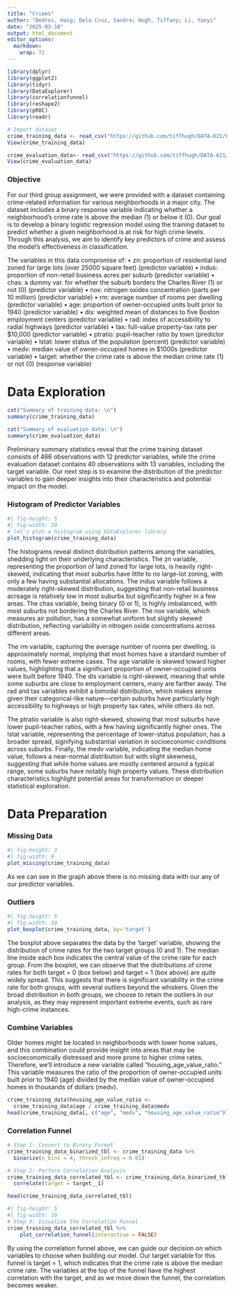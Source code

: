 ---
title: "Crimes"
author: "Bedros, Haig; Dela Cruz, Sandra; Hugh, Tiffany; Li, Yanyi"
date: "2025-03-18"
output: html_document
editor_options: 
  markdown: 
    wrap: 72
---

```{r, include=FALSE}
library(dplyr)
library(ggplot2)
library(tidyr)
library(DataExplorer)
library(correlationfunnel)
library(reshape2)
library(pROC)
library(readr)
```

```{r, include=FALSE}
# Import dataset
crime_training_data <- read_csv("https://github.com/tiffhugh/DATA-621/blob/main/Assignment%20%233/crime-training-data_modified.csv")
View(crime_training_data)

crime_evaluation_data<- read_csv("https://github.com/tiffhugh/DATA-621/blob/main/Assignment%20%233/crime-evaluation-data_modified.csv")
View(crime_evaluation_data)
```

### Objective 
For our third group assignment, we were provided with a dataset containing crime-related information for various neighborhoods in a major city. The dataset includes a binary response variable indicating whether a neighborhood’s crime rate is above the median (1) or below it (0). Our goal is to develop a binary logistic regression model using the training dataset to predict whether a given neighborhood is at risk for high crime levels. Through this analysis, we aim to identify key predictors of crime and assess the model's effectiveness in classification.

The variables in this data compromise of: 
• zn: proportion of residential land zoned for large lots (over 25000 square feet) (predictor variable)
• indus: proportion of non-retail business acres per suburb (predictor variable)
• chas: a dummy var. for whether the suburb borders the Charles River (1) or not (0) (predictor variable)
• nox: nitrogen oxides concentration (parts per 10 million) (predictor variable)
• rm: average number of rooms per dwelling (predictor variable)
• age: proportion of owner-occupied units built prior to 1940 (predictor variable)
• dis: weighted mean of distances to five Boston employment centers (predictor variable)
• rad: index of accessibility to radial highways (predictor variable)
• tax: full-value property-tax rate per $10,000 (predictor variable)
• ptratio: pupil-teacher ratio by town (predictor variable)
• lstat: lower status of the population (percent) (predictor variable)
• medv: median value of owner-occupied homes in $1000s (predictor variable)
• target: whether the crime rate is above the median crime rate (1) or not (0) (response variable) 


# **Data Exploration** 

```{r, echo=FALSE}
cat("Summary of training data: \n")
summary(crime_training_data)

cat("Summary of evaluation data: \n")
summary(crime_evaluation_data)
```

Preliminary summary statistics reveal that the crime training dataset consists of 466 observations with 12 predictor variables, while the crime evaluation dataset contains 40 observations with 13 variables, including the target variable. Our next step is to examine the distribution of the predictor variables to gain deeper insights into their characteristics and potential impact on the model.

### Histogram of Predictor Variables
```{r echo=FALSE}
#| fig-height: 5
#| fig-width: 10
# let's plot a histogram using DataExplorer library
plot_histogram(crime_training_data)
```

The histograms reveal distinct distribution patterns among the variables, shedding light on their underlying characteristics. The zn variable, representing the proportion of land zoned for large lots, is heavily right-skewed, indicating that most suburbs have little to no large-lot zoning, with only a few having substantial allocations. The indus variable follows a moderately right-skewed distribution, suggesting that non-retail business acreage is relatively low in most suburbs but significantly higher in a few areas. The chas variable, being binary (0 or 1), is highly imbalanced, with most suburbs not bordering the Charles River. The nox variable, which measures air pollution, has a somewhat uniform but slightly skewed distribution, reflecting variability in nitrogen oxide concentrations across different areas.

The rm variable, capturing the average number of rooms per dwelling, is approximately normal, implying that most homes have a standard number of rooms, with fewer extreme cases. The age variable is skewed toward higher values, highlighting that a significant proportion of owner-occupied units were built before 1940. The dis variable is right-skewed, meaning that while some suburbs are close to employment centers, many are farther away. The rad and tax variables exhibit a bimodal distribution, which makes sense given their categorical-like nature—certain suburbs have particularly high accessibility to highways or high property tax rates, while others do not.

The ptratio variable is also right-skewed, showing that most suburbs have lower pupil-teacher ratios, with a few having significantly higher ones. The lstat variable, representing the percentage of lower-status population, has a broader spread, signifying substantial variation in socioeconomic conditions across suburbs. Finally, the medv variable, indicating the median home value, follows a near-normal distribution but with slight skewness, suggesting that while home values are mostly centered around a typical range, some suburbs have notably high property values. These distribution characteristics highlight potential areas for transformation or deeper statistical exploration.

# **Data Preparation**

### Missing Data

```{r, echo=FALSE}
#| fig-height: 3
#| fig-width: 8
plot_missing(crime_training_data)
```

As we can see in the graph above there is no missing data with our any
of our predictor variables.

### Outliers

```{r, echo=FALSE}
#| fig-height: 5
#| fig-width: 10
plot_boxplot(crime_training_data, by='target')
```
The boxplot above separates the data by the 'target' variable, showing the distribution of crime rates for the two target groups (0 and 1). The median line inside each box indicates the central value of the crime rate for each group. From the boxplot, we can observe that the distributions of crime rates for both target = 0 (box below) and target = 1 (box above) are quite widely spread. This suggests that there is significant variability in the crime rate for both groups, with several outliers beyond the whiskers. Given the broad distribution in both groups, we choose to retain the outliers in our analysis, as they may represent important extreme events, such as rare high-crime instances. 

### Combine Variables

Older homes might be located in neighborhoods with lower home values, and this combination could provide insight into areas that may be socioeconomically distressed and more prone to higher crime rates. Therefore, we'll introduce a new variable called "housing_age_value_ratio." This variable measures the ratio of the proportion of owner-occupied units built prior to 1940 (age) divided by the median value of owner-occupied homes in thousands of dollars (medv).

```{r, echo=FALSE}
crime_training_data$housing_age_value_ratio <- 
  crime_training_data$age / crime_training_data$medv
head(crime_training_data[, c("age", "medv", "housing_age_value_ratio")])
```

### Correlation Funnel
```{r, echo=FALSE}
# Step 1: Convert to Binary Format
crime_training_data_binarized_tbl <- crime_training_data %>% 
  binarize(n_bins = 4, thresh_infreq = 0.01)

# Step 2: Perform Correlation Analysis
crime_training_data_correlated_tbl <- crime_training_data_binarized_tbl %>% 
  correlate(target = target__1)

head(crime_training_data_correlated_tbl)
```

```{r, echo=FALSE}
#| fig-height: 5
#| fig-width: 10
# Step 3: Visualize the Correlation Funnel
crime_training_data_correlated_tbl %>%
    plot_correlation_funnel(interactive = FALSE)
```
By using the correlation funnel above, we can guide our decision on which variables to choose when building our model. Our target variable for this funnel is target = 1, which indicates that the crime rate is above the median crime rate. The variables at the top of the funnel have the highest correlation with the target, and as we move down the funnel, the correlation becomes weaker.
